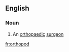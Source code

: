 ==English==

===Noun===
{{en-noun}}

# {{lb|en|informal|medicine}} An [[orthopaedic]] [[surgeon]]

[[fr:orthopod]]